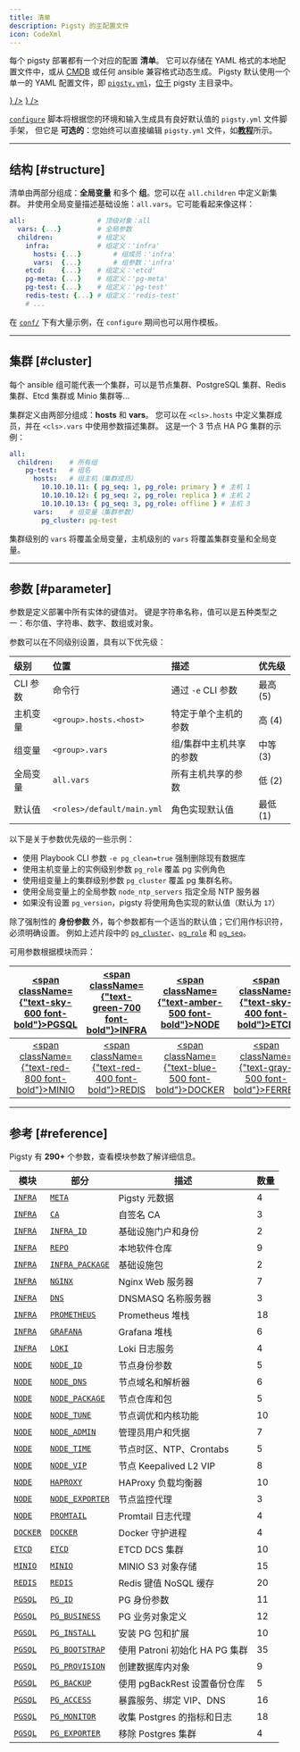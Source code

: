 ```yaml
---
title: 清单
description: Pigsty 的主配置文件
icon: CodeXml
---
```



每个 pigsty 部署都有一个对应的配置 **清单**。
它可以存储在 YAML 格式的本地配置文件中，或从 [CMDB](https://docs.ansible.com/ansible/2.9/user_guide/intro_dynamic_inventory.html) 或任何 ansible 兼容格式动态生成。
Pigsty 默认使用一个单一的 YAML 配置文件，即 [`pigsty.yml`](https://github.com/pgsty/pigsty/blob/main/pigsty.yml)，[位于](https://github.com/pgsty/pigsty/blob/main/ansible.cfg#L3) pigsty 主目录中。

<Files>
    <Folder name="pigsty" defaultOpen>
        <a href={"https://github.com/pgsty/pigsty/blob/main/pigsty.yml"}><File name="pigsty.yml" icon={<FileCode className="text-blue-500" />} /></a>
        <a href={"https://github.com/pgsty/pigsty/blob/main/ansible.cfg"}><File name="ansible.cfg"  icon={<FileCode className="text-orange-400" />} /></a>
    </Folder>
</Files>

[`configure`](/zh/config/configure) 脚本将根据您的环境和输入生成具有良好默认值的 `pigsty.yml` 文件脚手架，
但它是 **可选的**：您始终可以直接编辑 `pigsty.yml` 文件，如[**教程**](/zh/config/tutorial)所示。


--------

## 结构 [#structure]

清单由两部分组成：**全局变量** 和多个 **组**。您可以在 `all.children` 中定义新集群。
并使用全局变量描述基础设施：`all.vars`。它可能看起来像这样：

```yaml
all:                  # 顶级对象：all
  vars: {...}         # 全局参数
  children:           # 组定义
    infra:            # 组定义：'infra'
      hosts: {...}        # 组成员：'infra'
      vars:  {...}        # 组参数：'infra'
    etcd:    {...}    # 组定义：'etcd'
    pg-meta: {...}    # 组定义：'pg-meta'
    pg-test: {...}    # 组定义：'pg-test'
    redis-test: {...} # 组定义：'redis-test'
    # ...
```

在 [`conf/`](https://github.com/pgsty/pigsty/blob/main/conf/README.md) 下有大量示例，在 `configure` 期间也可以用作模板。

------

## 集群 [#cluster]

每个 ansible 组可能代表一个集群，可以是节点集群、PostgreSQL 集群、Redis 集群、Etcd 集群或 Minio 集群等…

集群定义由两部分组成：**hosts** 和 **vars**。
您可以在 `<cls>.hosts` 中定义集群成员，并在 `<cls>.vars` 中使用参数描述集群。
这是一个 3 节点 HA PG 集群的示例：

```yaml
all:
  children:    # 所有组
    pg-test:   # 组名
      hosts:   # 组主机（集群成员）
        10.10.10.11: { pg_seq: 1, pg_role: primary } # 主机 1
        10.10.10.12: { pg_seq: 2, pg_role: replica } # 主机 2
        10.10.10.13: { pg_seq: 3, pg_role: offline } # 主机 3
      vars:    # 组变量（集群参数）
        pg_cluster: pg-test
```

集群级别的 `vars` 将覆盖全局变量，主机级别的 `vars` 将覆盖集群变量和全局变量。



------

## 参数 [#parameter]

参数是定义部署中所有实体的键值对。
键是字符串名称，值可以是五种类型之一：布尔值、字符串、数字、数组或对象。

参数可以在不同级别设置，具有以下优先级：

| 级别       | 位置                   | 描述                                   | 优先级  |
|:------------|:---------------------------|:----------------------------------------------|:------------|
| CLI 参数    | 命令行               | 通过 `-e` CLI 参数                        | 最高 (5) |
| 主机变量   | `<group>.hosts.<host>`     | 特定于单个主机的参数          | 高 (4)    |
| 组变量  | `<group>.vars`             | 组/集群中主机共享的参数 | 中等 (3)  |
| 全局变量 | `all.vars`                 | 所有主机共享的参数                | 低 (2)     |
| 默认值    | `<roles>/default/main.yml` | 角色实现默认值            | 最低 (1)  |

以下是关于参数优先级的一些示例：

- 使用 Playbook CLI 参数 `-e pg_clean=true` 强制删除现有数据库
- 使用主机变量上的实例级别参数 `pg_role` 覆盖 pg 实例角色
- 使用组变量上的集群级别参数 `pg_cluster` 覆盖 pg 集群名称。
- 使用全局变量上的全局参数 `node_ntp_servers` 指定全局 NTP 服务器
- 如果没有设置 `pg_version`，pigsty 将使用角色实现的默认值（默认为 `17`）


除了强制性的 **身份参数** 外，每个参数都有一个适当的默认值；它们用作标识符，必须明确设置。
例如上述片段中的 [`pg_cluster`](/zh/pgsql/param#pg_cluster)、[`pg_role`](/zh/pgsql/param#pg_role) 和 [`pg_seq`](/zh/pgsql/param#pg_seq)。


可用参数根据模块而异：

| [<span className={"text-sky-600 font-bold"}>PGSQL</span>](/zh/pgsql/param) | [<span className={"text-green-700 font-bold"}>INFRA</span>](/zh/infra/param) |  [<span className={"text-amber-500 font-bold"}>NODE</span>](/zh/node/param)   |   [<span className={"text-sky-400 font-bold"}>ETCD</span>](/zh/etcd/param)    |
|:----------------------------------------------------------------------------:|:------------------------------------------------------------------------------:|:-------------------------------------------------------------------------------:|:-------------------------------------------------------------------------------:|
| [<span className={"text-red-800 font-bold"}>MINIO</span>](/zh/minio/param) |  [<span className={"text-red-400 font-bold"}>REDIS</span>](/zh/redis/param)  | [<span className={"text-blue-500 font-bold"}>DOCKER</span>](/zh/docker/param) | [<span className={"text-gray-500 font-bold"}>FERRET</span>](/zh/ferret/param) |



------

## 参考 [#reference]

Pigsty 有 **290+** 个参数，查看模块参数了解详细信息。

| 模块                         | 部分                                            | 描述                         | 数量 |
|--------------------------------|----------------------------------------------------|-------------------------------------|-------|
| [`INFRA`](/zh/infra/param)   | [`META`](/zh/infra/param#meta)                   | Pigsty 元数据                     | 4     |
| [`INFRA`](/zh/infra/param)   | [`CA`](/zh/infra/param#ca)                       | 自签名 CA                      | 3     |
| [`INFRA`](/zh/infra/param)   | [`INFRA_ID`](/zh/infra/param#infra_id)           | 基础设施门户和身份            | 2     |
| [`INFRA`](/zh/infra/param)   | [`REPO`](/zh/infra/param#repo)                   | 本地软件仓库                 | 9     |
| [`INFRA`](/zh/infra/param)   | [`INFRA_PACKAGE`](/zh/infra/param#infra_package) | 基础设施包                      | 2     |
| [`INFRA`](/zh/infra/param)   | [`NGINX`](/zh/infra/param#nginx)                 | Nginx Web 服务器                    | 7     |
| [`INFRA`](/zh/infra/param)   | [`DNS`](/zh/infra/param#dns)                     | DNSMASQ 名称服务器                  | 3     |
| [`INFRA`](/zh/infra/param)   | [`PROMETHEUS`](/zh/infra/param#prometheus)       | Prometheus 堆栈                    | 18    |
| [`INFRA`](/zh/infra/param)   | [`GRAFANA`](/zh/infra/param#grafana)             | Grafana 堆栈                       | 6     |
| [`INFRA`](/zh/infra/param)   | [`LOKI`](/zh/infra/param#loki)                   | Loki 日志服务                | 4     |
| [`NODE`](/zh/node/param)     | [`NODE_ID`](/zh/node/param#node_id)              | 节点身份参数            | 5     |
| [`NODE`](/zh/node/param)     | [`NODE_DNS`](/zh/node/param#node_dns)            | 节点域名和解析器        | 6     |
| [`NODE`](/zh/node/param)     | [`NODE_PACKAGE`](/zh/node/param#node_package)    | 节点仓库和包                | 5     |
| [`NODE`](/zh/node/param)     | [`NODE_TUNE`](/zh/node/param#node_tune)          | 节点调优和内核功能       | 10    |
| [`NODE`](/zh/node/param)     | [`NODE_ADMIN`](/zh/node/param#node_admin)        | 管理员用户和凭据            | 7     |
| [`NODE`](/zh/node/param)     | [`NODE_TIME`](/zh/node/param#node_time)          | 节点时区、NTP、Crontabs        | 5     |
| [`NODE`](/zh/node/param)     | [`NODE_VIP`](/zh/node/param#node_vip)            | 节点 Keepalived L2 VIP              | 8     |
| [`NODE`](/zh/node/param)     | [`HAPROXY`](/zh/node/param#haproxy)              | HAProxy 负载均衡器           | 10    |
| [`NODE`](/zh/node/param)     | [`NODE_EXPORTER`](/zh/node/param#node_exporter)  | 节点监控代理               | 3     |
| [`NODE`](/zh/node/param)     | [`PROMTAIL`](/zh/node/param#promtail)            | Promtail 日志代理              | 4     |
| [`DOCKER`](/zh/docker/param) | [`DOCKER`](/zh/docker/param)                     | Docker 守护进程                       | 4     |
| [`ETCD`](/zh/etcd/param)     | [`ETCD`](/zh/etcd/param#etcd)                    | ETCD DCS 集群                    | 10    |
| [`MINIO`](/zh/minio/param)   | [`MINIO`](/zh/minio/param#minio)                 | MINIO S3 对象存储             | 15    |
| [`REDIS`](/zh/redis/param)   | [`REDIS`](/zh/redis/param)                       | Redis 键值 NoSQL 缓存     | 20    |
| [`PGSQL`](/zh/pgsql/param)   | [`PG_ID`](/zh/pgsql/param#pg_id)                 | PG 身份参数              | 11    |
| [`PGSQL`](/zh/pgsql/param)   | [`PG_BUSINESS`](/zh/pgsql/param#pg_business)     | PG 业务对象定义       | 12    |
| [`PGSQL`](/zh/pgsql/param)   | [`PG_INSTALL`](/zh/pgsql/param#pg_install)       | 安装 PG 包和扩展    | 10    |
| [`PGSQL`](/zh/pgsql/param)   | [`PG_BOOTSTRAP`](/zh/pgsql/param#pg_bootstrap)   | 使用 Patroni 初始化 HA PG 集群     | 35    |
| [`PGSQL`](/zh/pgsql/param)   | [`PG_PROVISION`](/zh/pgsql/param#pg_provision)   | 创建数据库内对象          | 9     |
| [`PGSQL`](/zh/pgsql/param)   | [`PG_BACKUP`](/zh/pgsql/param#pg_backup)         | 使用 pgBackRest 设置备份仓库     | 5     |
| [`PGSQL`](/zh/pgsql/param)   | [`PG_ACCESS`](/zh/pgsql/param#pg_access)         | 暴露服务、绑定 VIP、DNS     | 16    |
| [`PGSQL`](/zh/pgsql/param)   | [`PG_MONITOR`](/zh/pgsql/param#pg_monitor)       | 收集 Postgres 的指标和日志 | 18    |
| [`PGSQL`](/zh/pgsql/param)   | [`PG_EXPORTER`](/zh/pgsql/param#pg_remove)       | 移除 Postgres 集群           | 4     |